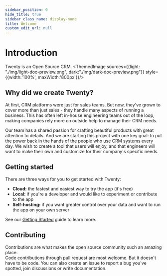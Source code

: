 ```yaml
---
sidebar_position: 0
hide_title: true
sidebar_class_name: display-none
title: Welcome
custom_edit_url: null
---
```


# Introduction

Twenty is an Open Source CRM.
<ThemedImage sources={{light: "./img/light-doc-preview.png", dark:"./img/dark-doc-preview.png"}} style={{width:'100%', maxWidth:'800px'}}/>


## Why did we create Twenty?
At first, CRM platforms were just for sales teams.
But now, they've grown to cover more than just sales - they handle many aspects of running a business.
This has often left in-house engineering teams out of the loop, making companies rely more on outside help to manage their CRM needs.

Our team has a shared passion for crafting beautiful products with great attention to details.
And we are starting this project with one key goal: to put the power back in the hands of the people who use CRM systems every day.
We wish to create a tool that users will enjoy, and that engineers will want to make their own and customize for their company's specific needs.

## Getting started

There are three ways for you to get started with Twenty:
- **Cloud:** the fastest and easiest way to try the app (it's free)
- **Local:** if you're a developer and would like to experiment or contribute to the app
- **Self-hosting:** if you want greater control over your data and want to run the app on your own server

See our [Getting Started](./start/getting-started/) guide to learn more.

## Contributing
Contributions are what makes the open source community such an amazing place.  
Code contributions through pull request are most welcome.
But it doesn't have to be code. You can also create an issue to report a bug you've spotted, join discussions or write documentation.


